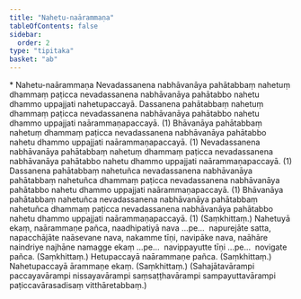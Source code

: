```yaml
---
title: "Nahetu-naārammaṇa"
tableOfContents: false
sidebar:
  order: 2
type: "tipitaka"
basket: "ab"
---
```



<DynamicBreadcrumb />

<Paragraph type="center">
* Nahetu-naārammaṇa
</Paragraph>

<Division number="120">

<Paragraph number="415">
Nevadassanena nabhāvanāya pahātabbaṃ nahetuṃ dhammaṃ paṭicca nevadassanena nabhāvanāya pahātabbo nahetu dhammo uppajjati nahetupaccayā.
</Paragraph>

<Paragraph number="416">
Dassanena pahātabbaṃ nahetuṃ dhammaṃ paṭicca nevadassanena nabhāvanāya pahātabbo nahetu dhammo uppajjati naārammaṇapaccayā. (1)
</Paragraph>

<Paragraph number="417">
Bhāvanāya pahātabbaṃ nahetuṃ dhammaṃ paṭicca nevadassanena nabhāvanāya pahātabbo nahetu dhammo uppajjati naārammaṇapaccayā. (1)
</Paragraph>

<Paragraph number="418">
Nevadassanena nabhāvanāya pahātabbaṃ nahetuṃ dhammaṃ paṭicca nevadassanena nabhāvanāya pahātabbo nahetu dhammo uppajjati naārammaṇapaccayā. (1)
</Paragraph>

<Paragraph number="419">
Dassanena pahātabbaṃ nahetuñca nevadassanena nabhāvanāya pahātabbaṃ nahetuñca dhammaṃ paṭicca nevadassanena nabhāvanāya pahātabbo nahetu dhammo uppajjati naārammaṇapaccayā. (1)
</Paragraph>

<Paragraph number="420">
Bhāvanāya pahātabbaṃ nahetuñca nevadassanena nabhāvanāya pahātabbaṃ nahetuñca dhammaṃ paṭicca nevadassanena nabhāvanāya pahātabbo nahetu dhammo uppajjati naārammaṇapaccayā. (1) (Saṃkhittaṃ.)
</Paragraph>

</Division>
<Division number="121">

<Paragraph number="421">
Nahetuyā ekaṃ, naārammaṇe pañca, naadhipatiyā nava …pe…  napurejāte satta, napacchājāte naāsevane nava, nakamme tīṇi, navipāke nava, naāhāre naindriye najhāne namagge ekaṃ …pe…  navippayutte tīṇi …pe…  novigate pañca. (Saṃkhittaṃ.)
</Paragraph>

<Paragraph number="422">
Hetupaccayā naārammaṇe pañca. (Saṃkhittaṃ.)
</Paragraph>

<Paragraph number="423">
Nahetupaccayā ārammaṇe ekaṃ. (Saṃkhittaṃ.)
</Paragraph>

<Paragraph number="424">
(Sahajātavārampi paccayavārampi nissayavārampi saṃsaṭṭhavārampi sampayuttavārampi paṭiccavārasadisaṃ vitthāretabbaṃ.)
</Paragraph>
</Division>